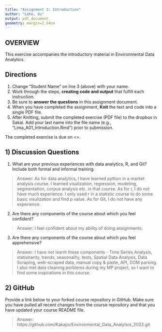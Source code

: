 ```yaml
---
title: "Assignment 1: Introduction"
author: "Lehe, Xu"
output: pdf_document
geometry: margin=2.54cm
---
```


## OVERVIEW

This exercise accompanies the introductory material in Environmental Data Analytics. 

## Directions
1. Change "Student Name" on line 3 (above) with your name.
3. Work through the steps, **creating code and output** that fulfill each instruction.
4. Be sure to **answer the questions** in this assignment document.
6. When you have completed the assignment, **Knit** the text and code into a single PDF file.
8. After Knitting, submit the completed exercise (PDF file) to the dropbox in Sakai. Add your last name into the file name (e.g., "Lima_A01_Introduction.Rmd") prior to submission.

The completed exercise is due on <>.

## 1) Discussion Questions

1. What are your previous experiences with data analytics, R, and Git? Include both formal and informal training.

> Answer: As for data analytics, I have learned python in a market analysis course. I learned visulization, regression, modeling, segmentation, corpus analysis etc. in that course. As for r, I do not have much experience. I only used r in a statistic course to do some basic visulization and find p value. As for Git, I do not have any experience. 

2. Are there any components of the course about which you feel confident?

> Answer: I feel confident about my ability of doing assignments. 

3. Are there any components of the course about which you feel apprehensive?

> Answer: I have not learnt these components - Time Series Analysis, stationarity, trends, seasonality, tests, Spatial Data Analysis, Data Scraping, web-scraped data, manual copy & paste, API, DOM parsing. I also met data cleaning porblems during my MP project, so I want to find some inspirations in this course. 


## 2) GitHub

Provide a link below to your forked course repository in GitHub. Make sure you have pulled all recent changes from the course repository  and that you have updated your course README file. 

> Answer: 
https://github.com/Kakajio/Environmental_Data_Analytics_2022.git


